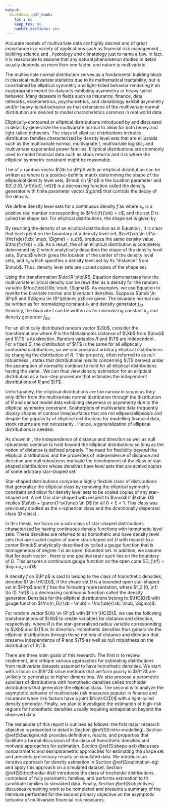 ```yaml
---
output:
  bookdown::pdf_book:
    toc : no
    keep_tex: no
    number_sections: yes
---
```


<!-- This section is mandatory! -->

<!-- Proposal -->

Accurate models of multivariate data are highly desired and of great importance in a variety of applications such as financial risk management \citep{McNeil2015}, building science and \mbox{engineering \citep{Dukhan2021, Chen2019}}, hydrology and climatology \citep{Maity2018} just to name a few. In fact, it is reasonable to assume that any natural phenomenon studied in detail usually depends on more than one factor, and nature is multivariate \mbox{\citep[Ch. 2]{Bohm2013}}.

The multivariate normal distribution serves as a fundamental building block in classical multivariate statistics due to its mathematical tractability, but is constrained by elliptical symmetry and light-tailed behavior rendering it an inappropriate model for datasets exhibiting asymmetry or heavy-tailed behavior. Many datasets in fields such as insurance, finance, data networks, econometrics, psychometrics, and climatology exhibit asymmetry and/or heavy-tailed behavior \mbox{\citep{Genton2004, Resnick2007}} so that extensions of the multivariate normal distribution are desired to model characteristics common in real world data.

Elliptically-contoured or elliptical distributions introduced by \mbox{\citet{Kelker1970}} and discussed in detail by \mbox{\citet{Fang1990}} generalize the multivariate normal to allow for both heavy and light-tailed behaviors. The class of elliptical distributions includes distribution families characterized by density level sets that are ellipsoids such as the multivariate normal, multivariate $t$, multivariate logistic, and multivariate exponential power families. Elliptical distributions are commonly used to model financial data such as stock returns and risk \mbox{\citep{McNeil2015}} where the elliptical symmetry constraint might be reasonable.

The \ac{pdf} of a random vector $\Xb \in \R^p$ with an elliptical distribution can be written as \eeq[elliptical-pdf]{
  \fnc{f}{\xb} = \fnc{f_0}{\fnc{\de}{\xb; \mub, \Sigma}; \gbm},
} where \mbox{$\Sigma \in \R^{p\times p}$} is a positive-definite matrix determining the shape of the ellipsoidal density level sets, $\mub \in \R^p$ is the location parameter and ${f_0:[0, \nf)\to(0, \nf)}$ is a decreasing function called the density generator with finite parameter vector $\gbm$ that controls the decay of the density.

We define density level sets for a continuous density $f$ as \eeq[density-level-set]{
  \set{f > c} \coloneqq \set{\xb \in \R^p : \fnc{f}{\xb} > c} = s_c D, \qquad 0 < c < c_0 \coloneqq \sup f,
} where $s_c$ is a positive real number corresponding to $\fnc{f}{\xb} = c$, and the set $D$ is called the shape set. For elliptical distributions, the shape set is given by \eqq{
  D = \set{\xb \in \R^p : \fnc{\de}{\xb; \mub, \Sigma} < 1}.
}

By rewriting the density of an elliptical distribution as in Equation \nolinebreak\eqref{Eq:elliptical-pdf}, it is clear that each point on the boundary of a density level set, $\set{\xb \in \R^p : \fnc{\de}{\xb; \mub, \Sigma} = s_c}$, produces the same density value, $\fnc{f}{\xb} = c$. As a result, the \ac{pdf} of an elliptical distribution is completely determined by $\Sigma$ which analytically describes the shape of the density level sets, $\mub$ which gives the location of the center of the density level sets, and $s_c$ which specifies a density level set by its "distance" from $\mub$. Thus, density level sets are scaled copies of the shape set.

Using the transformation $\de:\R^p\to\R$, Equation \eqref{Eq:elliptical-pdf} demonstrates how the multivariate elliptical density can be rewritten as a density for the random variable $\fnc{\de}{\Xb; \mub, \Sigma}$. As examples, we use Equation \eqref{Eq:elliptical-pdf} to rewrite the bivariate normal and bivariate $t$ densities. Suppose $\mub \in \R^p$ and $\Sigma \in \R^{p\times p}$ are given. The bivariate normal \ac{pdf} can be written as \begin{align*}
  \fnc{f}{\xb; \mub, \Sigma} &= k_1\expo{-\frac{1}{2}\paren{\xb - \mub}\tr\Sigma^{-1}\paren{\yb - \mub}}
    = k_1\expo{-\frac{\fnc{\de}{\xb; \mub, \Sigma}^2}{2}} 
    = \fnc{f_{01}}{\fnc{\de}{\xb; \mub, \Sigma}},
  \end{align*}
for normalizing constant $k_1$ and density generator $f_{01}$. Similarly, the bivariate $t$ \ac{pdf} can be written as \begin{align*}
  \fnc{f}{\xb; \mub, \Sigma, \nu} &= k_2\brac{1 + \frac{1}{\nu}\paren{\xb - \mub}\tr\Sigma^{-1}\paren{\xb - \mub}}^{-\frac{\nu + 2}{2}}
    = k_2\brac{1 + \frac{\fnc{\de}{\xb; \mub, \Sigma}^2}{\nu}}^{-\frac{\nu + 2}{2}} 
    = \fnc{f_{02}}{\fnc{\de}{\xb; \mub, \Sigma}},
  \end{align*}
for normalizing constant $k_2$ and density generator $f_{02}$.

For an elliptically distributed random vector $\Xb$, consider the transformations \eqq{
  R = \fnc{\de}{\Xb; \mub, \Sigma} \qquad \text{and} \qquad \T = \frac{\Xb}{R},
} where $R$ is the Mahalanobis distance of $\Xb$ from $\mub$ and $\T$ is its direction. Random variables $R$ and $\T$ are independent \mbox{\citep{Kamiya2008}}. For a fixed $\Sigma$, the distribution of $\T$ is the same for all elliptically contoured distributions, so we can construct arbitrary elliptical distributions by changing the distribution of $R$. This property, often referred to as null robustness \citep{Kariya1989}, states that distributional results concerning $\T$ derived under the assumption of normality continue to hold for all elliptical distributions having the same \mbox{$\Sigma$ \citep{Kamiya2008}}. We can thus view density estimation for an elliptical distribution as a two-step procedure that estimates the independent distributions of $R$ and $\T$.

Unfortunately, the elliptical distributions are too narrow in scope as they only differ from the multivariate normal distribution through the distribution of $R$ and cannot model data exhibiting skewness or asymmetry due to the elliptical symmetry constraint. Scatterplots of multivariate data frequently display shapes of contour lines/surfaces that are not ellipses/ellipsoids \citep{Liebscher2020} and despite the popularity of elliptical distributions for modelling financial data, stock returns are not necessarily \mbox{elliptical \citep{Chicheportiche2012}}. Hence, a generalization of elliptical distributions is needed.

As shown in \citet{Kamiya2008}, the independence of distance and direction as well as null robustness continue to hold beyond the elliptical distributions so long as the notion of distance is defined properly. The need for flexibility beyond the elliptical distributions and the properties of independence of distance and direction and null robustness motivate the development of the class of star-shaped distributions whose densities have level sets that are scaled copies of some arbitrary star-shaped set.

Star-shaped distributions \citep{Kamiya2008} comprise a highly flexbile class of distributions that generalize the elliptical class by removing the elliptical symmetry constraint and allow for density level sets to be scaled copies of any star-shaped set. A set $D$ is star-shaped with respect to $\mub$ if $\xb\in D$ implies $\xi\xb + \paren{1-\xi}\mub \in D$ for all $0 < \xi < 1$. This class was previously studied as the $\nu$-spherical class \citep{Fernandez1995} and the directionally dispersed class ($D$-class) \citep{Ferreira2005}.

In this thesis, we focus on a sub-class of star-shaped distributions characterized by having continuous density functions with homothetic level sets. These densities are referred to as homothetic \mbox{densities \citep{Balkema2010}} and have density level sets that are scaled copies of some star-shaped set $D$ with respect to a center $\mub$ analytically described by \mbox{function $n_D:\R^p \to [0, \nf)$} called a gauge function that is homogeneous of degree $1$ \mbox{and $D = \set{\xb \in \R^p | \fnc{n_D}{\xb - \mub} < 1}$} is an open, bounded set. In addition, we assume that for each vector \mbox{$\paren{\xb-\mub} \in D$}, there is one positive real $r$ such \mbox{that $r\cdot\paren{\xb-\mub}$} lies on the boundary of $D$. This assures a continuous gauge function on the open cone $D_{\nf} = \bigcup_n nD$.

A density $f$ on $\R^p$ is said to belong to the class of homothetic densities, denoted $f \in \HC{D}$, if the shape set $D$ is a bounded open star-shaped set in $\R^p$ and if $f$ has the following representation, \eeq[star-pdf]{
  \fnc{f}{\xb} = \fnc{f_0}{\fnc{n_D}{\xb - \mub}},
} where $f_0:[0, \nf) \to (0, \nf)$ is a decreasing continuous function called the density generator. Densities for the elliptical distributions belong to $\HC{D}$ with gauge function $\fnc{n_D}{\xb - \mub} = \fnc{\de}{\xb; \mub, \Sigma}$.

For random vector $\Xb \in \R^p$ with \ac{pdf} $f \in \HC{D}$, we use the following transformations of $\Xb$ to create variables for distance and direction, respectively, \eqq{
  R = \fnc{n_D}{\Xb - \mub} \qquad \text{and} \qquad \T = \frac{\Xb}{R},
} where $R$ is the star-generalized radius variable \citep{Liebscher2016} corresponding to $\Xb$ and $\T$ is its direction. Homothetic densities thus generalize the elliptical distributions through these notions of distance and direction that preserve independence of $R$ and $\T$ as well as null robustness on the distribution of $\T$.

There are three main goals of this research. The first is to review, implement, and critique various approaches for estimating distributions from multivariate datasets assumed to have homothetic densities. We start with a focus on $\R^2$ since methods that perform poorly in $\R^2$ are unlikely to generalize to higher dimensions. We also propose a parametric subclass of distributions with homothetic densities called trochoidal distributions that generalize the elliptical class. The second is to analyze the asymptotic behavior of multivariate risk measures popular in finance and insurance when risk factors have a joint \ac{pdf} $f\in\HC{D}$ with a light-tailed density generator. Finally, we plan to investigate the estimation of high-risk regions for homothetic densities usually requiring extrapolation beyond the observed data.

The remainder of this report is outlined as follows: the first major research objective is presented in detail in Section \@ref(SS:intro-modelling). Section \@ref(S:background) provides definitions, results, and properties that facilitate a formal discussion of the class of homothetic densities and motivate approaches for estimation. Section \@ref(S:shape-set) discusses nonparametric and semiparametric approaches for estimating the shape set and presents preliminary results on simulated data. We introduce an iterative approach for density estimation in Section \@ref(S:estimation-dg) and apply this approach on a simulated dataset. Section \@ref(SS:trochoidal-dist) introduces the class of trochoidal distributions, comprised of fully parametric families, and performs \ac{ml} estimation to fit candidate families to simulated data. Finally, Section \@ref(S:objectives) discusses remaining work to be completed and presents a summary of the literature performed for the second primary objective on the asymptotic behavior of multivariate financial risk measures.

<!-- Remove these to be completed sections to the end -->
<!-- ## Estimation of High Risk Regions for Light-tailed Random Vectors {#SS:intro-risk-regions} -->

<!-- Work is not yet underway on this objective. -->


<!-- Despite the approach outlined in the previous paragraph, there are no strict guidelines or consensus that says we must estimate the shape set first and then the density generator. In addition, various techniques are available for estimating the boundary of the shape set when it is a continuous function through a cloud of data points. Similarly, there are many valid approaches that enable us to estimate $f_0$ as a univariate function of star-generalized radius variables. However, there are no general estimation procedures in the literature able to simultaneously estimate both $D$ and $f_0$ for a distribution $F \in \HC{D}$ when the appropriate parametric forms are not known. Therefore, a primary goal of this research is to compare different procedures in the literature that are appropriate for estimating $f_0$, $n_D$, and $\mub$ individually, and then devise an approach that estimates the distribution $F \in \HC{D}$ by estimating all quantities either sequentially or simultaneously. -->

<!-- A semiparametric and parametric approach to estimating a star-shaped distributon is introduced in \citet{Liebscher2016}. In both instances, the shape set is assumed to be a functional with a known parametric form allowing for maximum likelihood estimation. The semiparametric approach estimates $f_0$ nonparametrically while the fully parametric approach assumes a known parametric form for $f_0$ and estimates all parameters for $f_0$ and $D$ simultaneously. Advantages of the parametric approach are that we can find maximum likelihood estimators which have optimal properties in terms of mean-squared error. However, this requires we know the correct parametric forms. -->

<!-- The desire for parametric forms motivates to the parametric models introduced in \citet{Liebscher2020} which are able to model an impressive range of shape sets using a parsimonious parametric form. Continuing in this vein, we propose the use of epitrochoids to model the shape of density level sets and refer to the class of distributions whose density level sets can be modelled as such as trochoidal distributions. Epitrochoids are functions formed by a generating point of distance $d$ from the center of a circle with radius $r$, called the rolling circle, as it rolls along the outside of a circle with radius $R$ called the fixed circle. We propose that the trochoidal distribution family can generate a wider range of shape sets than those of \citet{Liebscher2016} and \citet{Liebscher2020} using only 3 parameters. Restrictions must be placed on these parameters so that the resulting distributions with trochoidal shape sets are identifiable. -->

<!-- A shortcoming of the classes of star-shaped distributions introduced in \citet{Liebscher2016} and \citet{Liebscher2020} as well as the trochoidal distributions is that they require some sort of symmetry in the data in order to be the appropriate parametric form. However, we propose that the trochoidal class is the most flexible and therefore offers a promising parameterization covering a significant range of distributions in $\HC{D}$. For example, trochoids can be used to model shape sets that are =elliptical or $\ell_q$-norms for $q \in \set{(0, 1], 2, \nf}$. This list is not meant to be exhaustive, but demonstrates that trochoidal distributions can model common shape sets in addition to a wide range of others. -->

<!-- Modeling multivariate data with a distribution $F \in \HC{D}$ is desirable and has certain advantages. First, $\HC{D}$ is a highly flexible class of distributions covering the popular elliptical class while also being able to model complex asymmetric dependence structures in various directions. Second, distributions in $\HC{D}$ have the characteristic of being entirely defined by the quantities $\mub$, $D$, and $f_0$, where given one quantity the others can be interchanged and chosen freely. This reduces a potentially complex optimization problem to a sequence of simpler optimizations for each quantity. Third, since density level sets inherit the shape of $D$, knowledge of $D$ reduces multivariate analysis to a univariate problem involving only the star-generalized radius variables. For example, we can apply univariate extreme value theory to estimate multivariate risk regions with little or no data by using the quantiles of the star-generalized radius variables as opposed to applying multivariate techniques. Thus, a tertiary goal of this research is to perform multivariate analysis on extreme risk regions with applications to finance. -->

<!-- While the bivariate setting is often used to introduce and demonstrate various techniques, a quaternary goal of this research is to generalize to higher dimensions. The literature on estimation of star-shaped distributions in more than 2-dimensions is sparse. In particular, we want to devise and apply techniques that show promising performance in 3-dimensions.  -->

<!-- There are other generalizations of elliptical distributions such as the skew-elliptical distributions \citep{Genton2004} that remove the elliptical restriction on the shape of density level sets. However, the skew-elliptical distributions take a different approach in generalizing elliptical distributions that do not require the decomposition of the roles of vector length and direction in the density. As a result, the skew-elliptical distributions are a separate class of distributions from $\HC{D}$ and are not considered. -->

<!-- The rest of this report is outlined as follows: Section \@ref(background) introduces the notation and definitions as well as justifying some fundamental results needed to perform estimation of distributions in $\HC{D}$. Section \@ref(estimation) outlines the different estimation approaches that are either available in the literature or introduced here for the shape set and the density generating function. Section \@ref(simulation) provides algorithms to reproduce the simulations from this report and analyzes the properties of the simulated datasets to validate the algorithms and discern any unexpected results due to sampling variability. Section \@ref(results) proposes approaches to estimating $F \in \HC{D}$ by analyzing the different techniques of Section \@ref(estimation) and combining estimators for location, shape set, and density generator to find a general approach for estimating the entire distribution. Section \@ref(conclusion) offers a concluding discussion of the most common problems encountered during the course of this research, and how those problems were either overcome or provide areas for future research. -->